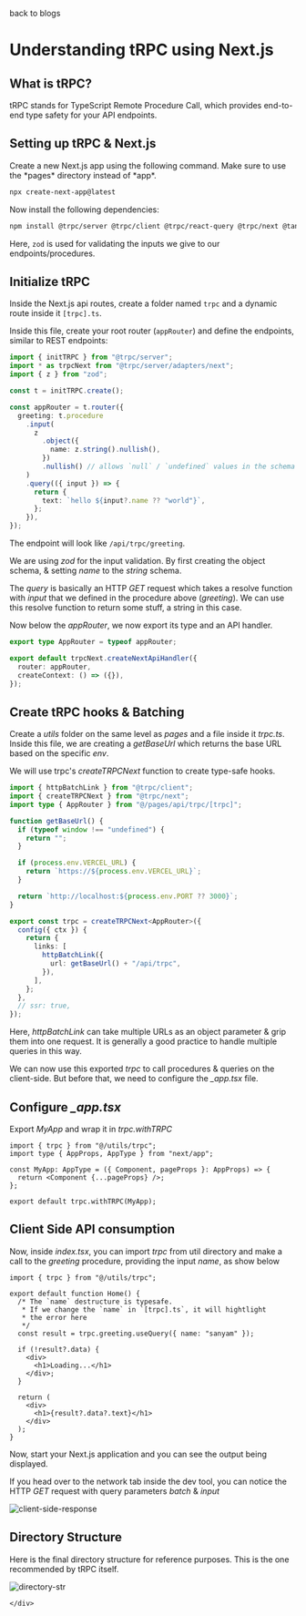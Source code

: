 
<main className="min-h-screen flex items-center justify-center p-4">
  <MaxWidthWrapper
    size="screen-md"
    className="bg-primary-bg border border-[#121212] rounded-sm overflow-hidden max-h-[90vh] flex flex-col"
    showTerminalHeader={false}
  >
    <div className="flex-1 overflow-y-auto sm:px-6 px-0 py-6">

<BackButton href="/blogs">back to blogs</BackButton>

# Understanding tRPC using Next.js

## What is tRPC?

tRPC stands for TypeScript Remote Procedure Call, which provides end-to-end type safety for your API endpoints.

## Setting up tRPC & Next.js

Create a new Next.js app using the following command. Make sure to use the \*pages\* directory instead of \*app\*.

```bash
npx create-next-app@latest
```

Now install the following dependencies:

```bash
npm install @trpc/server @trpc/client @trpc/react-query @trpc/next @tanstack/react-query zod
```

Here, `zod` is used for validating the inputs we give to our endpoints/procedures.

## Initialize tRPC

Inside the Next.js api routes, create a folder named `trpc` and a dynamic route inside it `[trpc].ts`.

Inside this file, create your root router (`appRouter`) and define the endpoints, similar to REST endpoints:

```ts
import { initTRPC } from "@trpc/server";
import * as trpcNext from "@trpc/server/adapters/next";
import { z } from "zod";

const t = initTRPC.create();

const appRouter = t.router({
  greeting: t.procedure
    .input(
      z
        .object({
          name: z.string().nullish(),
        })
        .nullish() // allows `null` / `undefined` values in the schema
    )
    .query(({ input }) => {
      return {
        text: `hello ${input?.name ?? "world"}`,
      };
    }),
});
```

The endpoint will look like `/api/trpc/greeting`.

We are using _zod_ for the input validation. By first creating the object schema, & setting _name_ to the _string_ schema.

The _query_ is basically an HTTP _GET_ request which takes a resolve function with _input_ that we defined in the procedure above (_greeting_). We can use this resolve function to return some stuff, a string in this case.

Now below the _appRouter_, we now export its type and an API handler.

```ts
export type AppRouter = typeof appRouter;

export default trpcNext.createNextApiHandler({
  router: appRouter,
  createContext: () => ({}),
});
```

## Create tRPC hooks & Batching

Create a _utils_ folder on the same level as _pages_ and a file inside it _trpc.ts_. Inside this file, we are creating a _getBaseUrl_ which returns the base URL based on the specific _env_.

We will use trpc's _createTRPCNext_ function to create type-safe hooks.

```ts
import { httpBatchLink } from "@trpc/client";
import { createTRPCNext } from "@trpc/next";
import type { AppRouter } from "@/pages/api/trpc/[trpc]";

function getBaseUrl() {
  if (typeof window !== "undefined") {
    return "";
  }

  if (process.env.VERCEL_URL) {
    return `https://${process.env.VERCEL_URL}`;
  }

  return `http://localhost:${process.env.PORT ?? 3000}`;
}

export const trpc = createTRPCNext<AppRouter>({
  config({ ctx }) {
    return {
      links: [
        httpBatchLink({
          url: getBaseUrl() + "/api/trpc",
        }),
      ],
    };
  },
  // ssr: true,
});
```

Here, _httpBatchLink_ can take multiple URLs as an object parameter & grip them into one request. It is generally a good practice to handle multiple queries in this way.

We can now use this exported _trpc_ to call procedures & queries on the client-side. But before that, we need to configure the _\_app.tsx_ file.

## Configure _\_app.tsx_

Export _MyApp_ and wrap it in _trpc.withTRPC_

```tsx
import { trpc } from "@/utils/trpc";
import type { AppProps, AppType } from "next/app";

const MyApp: AppType = ({ Component, pageProps }: AppProps) => {
  return <Component {...pageProps} />;
};

export default trpc.withTRPC(MyApp);
```

## Client Side API consumption

Now, inside _index.tsx_, you can import _trpc_ from util directory and make a call to the _greeting_ procedure, providing the input _name_, as show below

```tsx
import { trpc } from "@/utils/trpc";

export default function Home() {
  /* The `name` destructure is typesafe.
   * If we change the `name` in `[trpc].ts`, it will hightlight
   * the error here
   */
  const result = trpc.greeting.useQuery({ name: "sanyam" });

  if (!result?.data) {
    <div>
      <h1>Loading...</h1>
    </div>;
  }

  return (
    <div>
      <h1>{result?.data?.text}</h1>
    </div>
  );
}
```

Now, start your Next.js application and you can see the output being displayed.

If you head over to the network tab inside the dev tool, you can notice the HTTP _GET_ request with query parameters _batch_ & _input_

![client-side-response](/blogs/client-side-response.jpg)

## Directory Structure

Here is the final directory structure for reference purposes. This is the one recommended by tRPC itself.

![directory-str](/blogs/directory-str.jpg)

    </div>

  </MaxWidthWrapper>
</main>

